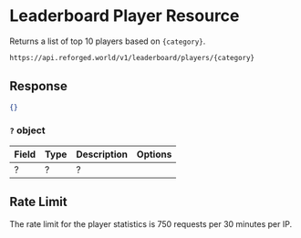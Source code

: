 # Leaderboard Player Resource

Returns a list of top 10 players based on `{category}`.

```sh
https://api.reforged.world/v1/leaderboard/players/{category}
```

## Response

```json
{}
```

### `?` object

| Field | Type | Description | Options |
| ----- | ---- | ----------- | ------- |
| ?     | ?    | ?           |         |

## Rate Limit

The rate limit for the player statistics is 750 requests per 30 minutes per IP.

